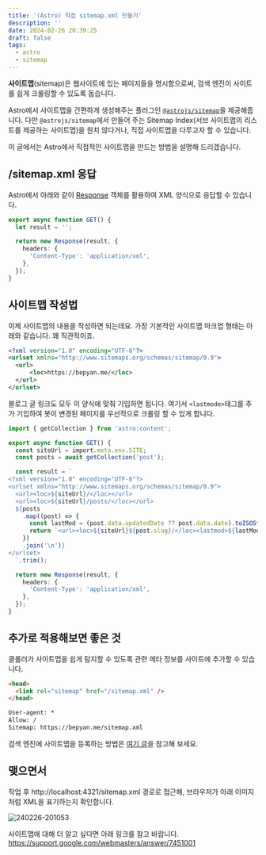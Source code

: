 ```yaml
---
title: '(Astro) 직접 sitemap.xml 만들기'
description: ''
date: 2024-02-26 20:39:25
draft: false
tags:
  - astro
  - sitemap
---
```


**사이트맵**(sitemap)은 웹사이트에 있는 페이지들을 명시함으로써, 검색 엔진이 사이트를 쉽게 크롤링할 수 있도록 돕습니다.

Astro에서 사이트맵을 간편하게 생성해주는 플러그인 [`@astrojs/sitemap`](https://docs.astro.build/en/guides/integrations-guide/sitemap/)을 제공해줍니다.
다만 `@astrojs/sitemap`에서 만들어 주는 Sitemap Index(서브 사이트맵의 리스트를 제공하는 사이트맵)을 원치 않다거나, 직접 사이트맵을 다루고자 할 수 있습니다.

이 글에서는 Astro에서 직접적인 사이트맵을 만드는 방법을 설명해 드리겠습니다.

## /sitemap.xml 응답

Astro에서 아래와 같이 [Response](https://developer.mozilla.org/docs/Web/API/Response) 객체를 활용하여 XML 양식으로 응답할 수 있습니다.

```ts title="pages/sitemap.xml.ts" {6}
export async function GET() {
  let result = '';

  return new Response(result, {
    headers: {
      'Content-Type': 'application/xml',
    },
  });
}
```

## 사이트맵 작성법

이제 사이트맵의 내용을 작성하면 되는데요.
가장 기본적인 사이트맵 마크업 형태는 아래와 같습니다. 꽤 직관적이죠.

```xml
<?xml version="1.0" encoding="UTF-8"?>
<urlset xmlns="http://www.sitemaps.org/schemas/sitemap/0.9">
  <url>
      <loc>https://bepyan.me/</loc>
  </url>
</urlset>
```

블로그 글 링크도 모두 이 양식에 맞춰 기입하면 됩니다.
여기서 `<lastmode>`태그를 추가 기입하여 봇이 변경된 페이지를 우선적으로 크롤링 할 수 있게 합니다.

```ts title="pages/sitemap.xml.ts" {15}
import { getCollection } from 'astro:content';

export async function GET() {
  const siteUrl = import.meta.env.SITE;
  const posts = await getCollection('post');

  const result = `
<?xml version="1.0" encoding="UTF-8"?>
<urlset xmlns="http://www.sitemaps.org/schemas/sitemap/0.9">
  <url><loc>${siteUrl}/</loc></url>
  <url><loc>${siteUrl}/posts/</loc></url>
  ${posts
    .map((post) => {
      const lastMod = (post.data.updatedDate ?? post.data.date).toISOString();
      return `<url><loc>${siteUrl}${post.slug}/</loc><lastmod>${lastMod}</lastmod></url>`;
    })
    .join('\n')}
</urlset>
  `.trim();

  return new Response(result, {
    headers: {
      'Content-Type': 'application/xml',
    },
  });
}
```

## 추가로 적용해보면 좋은 것

클롤러가 사이트맵을 쉽게 탐지할 수 있도록 관련 메타 정보를 사이트에 추가할 수 있습니다.

```html title="src/layouts/Layout.astro"
<head>
  <link rel="sitemap" href="/sitemap.xml" />
</head>
```

```txt title="public/robots.txt"
User-agent: *
Allow: /
Sitemap: https://bepyan.me/sitemap.xml
```

검색 엔진에 사이트맵을 등록하는 방법은 [여기 글](https://bepyan.github.io/blog/nextjs-blog/5-create-sitemap)을 참고해 보세요.

## 맺으면서

작업 후 http://localhost:4321/sitemap.xml 경로로 접근해, 브라우저가 아래 이미지 처럼 XML을 표기하는지 확인합니다.

![240226-201053](/img/astro-sitemap/240226-201053.avif)

사이트맵에 대해 더 알고 싶다면 아래 링크를 참고 바랍니다.
https://support.google.com/webmasters/answer/7451001
